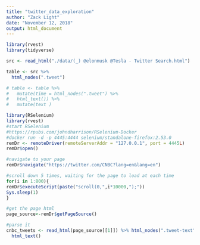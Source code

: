 ```yaml
---
title: "twitter_data_exploration"
author: "Zack Light"
date: "November 12, 2018"
output: html_document
---
```


```r
library(rvest)
library(tidyverse)

src <- read_html("./data/(_) @elonmusk @Tesla - Twitter Search.html")

table <- src %>% 
  html_nodes(".tweet") 

# table <- table %>%
#   mutate(time = html_nodes(".tweet") %>% 
#   html_text()) %>% 
#   mutate(text )
```

```r
library(RSelenium)
library(rvest)
#start RSelenium
#https://rpubs.com/johndharrison/RSelenium-Docker
#docker run -d -p 4445:4444 selenium/standalone-firefox:2.53.0
remDr <- remoteDriver(remoteServerAddr = "127.0.0.1", port = 4445L)
remDr$open()

#navigate to your page
remDr$navigate("https://twitter.com/CNBC?lang=en&lang=en")

#scroll down 5 times, waiting for the page to load at each time
for(i in 1:800){      
remDr$executeScript(paste("scroll(0,",i*10000,");"))
Sys.sleep(1)    
}

#get the page html
page_source<-remDr$getPageSource()

#parse it
cnbc_tweets <- read_html(page_source[[1]]) %>% html_nodes(".tweet-text") %>%
  html_text()
```

